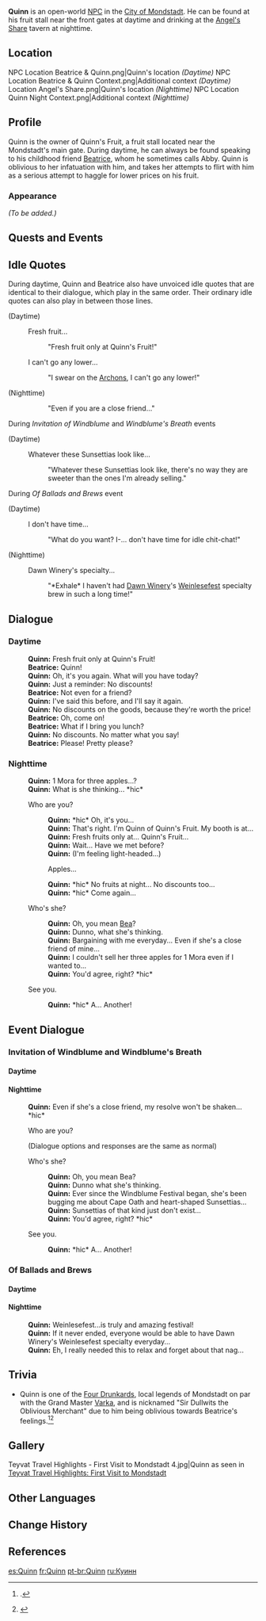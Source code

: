 {{Meta
<!-- REMOVE THIS TEMPLATE AFTER ADDING MISSING INFO -->
|missing_NPC_profile  = yes
}}
{{Character Infobox
|image            = NPC Quinn.png
|region           = Mondstadt
|location         = Mondstadt
|type             = Open-World NPC
|title            = <!--deliberatly left blank-->
|title2           = "Sir Dullwits the Oblivious Merchant"
|voiceCN          = 
|voiceJP          = [http://amuleto.jp/talents/manokyosuke.html Mano Kyosuke ({{ja|真野 恭輔}})]<ref>Amuleto: [http://amuleto.jp/talents/manokyosuke.html JP VA's Profile]</ref>
}}
'''Quinn''' is an open-world [[NPC]] in the [[City of Mondstadt]]. He can be found at his fruit stall near the front gates at daytime and drinking at the [[Angel's Share]] tavern at nighttime.

==Location==
<gallery>
NPC Location Beatrice & Quinn.png|Quinn's location ''(Daytime)''
NPC Location Beatrice & Quinn Context.png|Additional context ''(Daytime)''
Location Angel's Share.png|Quinn's location ''(Nighttime)''
NPC Location Quinn Night Context.png|Additional context ''(Nighttime)''
</gallery>

==Profile==
<!-- detailed story/lore information goes here -->
Quinn is the owner of Quinn's Fruit, a fruit stall located near the Mondstadt's main gate. During daytime, he can always be found speaking to his childhood friend [[Beatrice]], whom he sometimes calls Abby. Quinn is oblivious to her infatuation with him, and takes her attempts to flirt with him as a serious attempt to haggle for lower prices on his fruit.

===Appearance===
''(To be added.)''

==Quests and Events==
{{Quests and Events
|A Surprise Gift = Quinn's version
|The Golden Apple Vacation Returns! (Quest) = as Venti's audience
}}

==Idle Quotes==
During daytime, Quinn and Beatrice also have unvoiced idle quotes that are identical to their dialogue, which play in the same order. Their ordinary idle quotes can also play in between those lines.
{{Dialogue Start}}
;(Daytime)
: {{DIcon|Idle}} Fresh fruit...
:: {{A|VO Quinn 01.ogg}} "Fresh fruit only at Quinn's Fruit!"
: {{DIcon|Idle}} I can't go any lower...
:: {{A|VO Quinn 02.ogg}}  "I swear on the [[Archons]], I can't go any lower!"

;(Nighttime)
:: {{A|VO Quinn 03.ogg}} "Even if you are a close friend..."
{{Dialogue End}}

; During ''Invitation of Windblume'' and ''Windblume's Breath'' events
{{Dialogue Start}}
;(Daytime)
: {{DIcon|Idle}} Whatever these Sunsettias look like...
:: {{A|VO Quinn Invitation of Windblume 01.ogg}} "Whatever these Sunsettias look like, there's no way they are sweeter than the ones I'm already selling."
{{Dialogue End}}

; During ''Of Ballads and Brews'' event
{{Dialogue Start}}
;(Daytime)
: {{DIcon|Idle}} I don't have time...
:: {{A|VO Quinn Of Ballads and Brews 01.ogg}} "What do you want? I-... don't have time for idle chit-chat!"
;(Nighttime)
: {{DIcon|Idle}} Dawn Winery's specialty...
:: {{A|VO Quinn Of Ballads and Brews 02.ogg}} "*Exhale* I haven't had [[Dawn Winery]]'s [[Weinlesefest]] specialty brew in such a long time!"
{{Dialogue End}}

==Dialogue==
===Daytime===
{{Dialogue Start}}
:'''Quinn:''' Fresh fruit only at Quinn's Fruit!
:'''Beatrice:''' Quinn!
:'''Quinn:''' Oh, it's you again. What will you have today?
:'''Quinn:''' Just a reminder: No discounts!
:'''Beatrice:''' Not even for a friend?
:'''Quinn:''' I've said this before, and I'll say it again.
:'''Quinn:''' No discounts on the goods, because they're worth the price!
:'''Beatrice:''' Oh, come on!
:'''Beatrice:''' What if I bring you lunch?
:'''Quinn:''' No discounts. No matter what you say!
:'''Beatrice:''' Please! Pretty please?
{{Dialogue End}}

===Nighttime===
{{Dialogue Start}}
:'''Quinn:''' 1 Mora for three apples...?
:'''Quinn:''' What is she thinking... *hic*
:{{DIcon}} Who are you?
::'''Quinn:''' *hic* Oh, it's you...
::'''Quinn:''' That's right. I'm Quinn of Quinn's Fruit. My booth is at...
::'''Quinn:''' Fresh fruits only at... Quinn's Fruit...
::'''Quinn:''' Wait... Have we met before?
::'''Quinn:''' (I'm feeling light-headed...)
::{{DIcon}} Apples...
::'''Quinn:''' *hic* No fruits at night... No discounts too...
::'''Quinn:''' *hic* Come again...
:{{DIcon}} Who's she?
::'''Quinn:''' Oh, you mean [[Beatrice|Bea]]?
::'''Quinn:''' Dunno, what she's thinking.
::'''Quinn:''' Bargaining with me everyday... Even if she's a close friend of mine...
::'''Quinn:''' I couldn't sell her three apples for 1 Mora even if I wanted to...
::'''Quinn:''' You'd agree, right? *hic*
:{{DIcon}} See you.
::'''Quinn:''' *hic* A... Another!
{{Dialogue End}}

==Event Dialogue==
===Invitation of Windblume and Windblume's Breath===
====Daytime====
{{Transclude|Beatrice|Invitation of Windblume and Windblume's Breath}}

====Nighttime====
{{Dialogue Start}}
:'''Quinn:''' Even if she's a close friend, my resolve won't be shaken... *hic*
:{{DIcon}} Who are you?
:;(Dialogue options and responses are the same as normal)
:{{DIcon}} Who's she?
::'''Quinn:''' Oh, you mean Bea?
::'''Quinn:''' Dunno what she's thinking.
::'''Quinn:''' Ever since the Windblume Festival began, she's been bugging me about Cape Oath and heart-shaped Sunsettias...
::'''Quinn:''' Sunsettias of that kind just don't exist...
::'''Quinn:''' You'd agree, right? *hic*
:{{DIcon}} See you.
::'''Quinn:''' *hic* A... Another!
{{Dialogue End}}

===Of Ballads and Brews===
====Daytime====
{{Transclude|Beatrice|Of Ballads and Brews}}

====Nighttime====
{{Dialogue Start}}
:'''Quinn:''' Weinlesefest...is truly and amazing festival!
:'''Quinn:''' If it never ended, everyone would be able to have Dawn Winery's Weinlesefest specialty everyday...
:'''Quinn:''' Eh, I really needed this to relax and forget about that nag...
{{Dialogue End}}

==Trivia==
*Quinn is one of the [[Four Drunkards]], local legends of Mondstadt on par with the Grand Master [[Varka]], and is nicknamed "Sir Dullwits the Oblivious Merchant" due to him being oblivious towards Beatrice's feelings.<ref>{{Ref/NPC|Nimrod}}.</ref><ref>{{Ref/BB|Cat's Tail Message Board|Beatrice's Message}}</ref>

==Gallery==
<gallery>
Teyvat Travel Highlights - First Visit to Mondstadt 4.jpg|Quinn as seen in [[Mondstadt/Culture#First Visit to Mondstadt|Teyvat Travel Highlights: First Visit to Mondstadt]]
</gallery>

==Other Languages==
{{Other Languages|default_hidden=1
|en      = Quinn
|zhs     = 昆恩
|zhs_rm  = Kūn'ēn
|zht     = 昆恩
|zht_rm  = Kūn'ēn
|ja      = クイン
|ja_rm   = Kuin
|ko      = 퀸
|es      = Quinn
|fr      = Quinn
|ru      = Куинн
|th      = Quinn
|vi      = Quinn
|de      = Quinn
|id      = Quinn
|pt      = Quinn
|tr      = Quinn
|it      = Quinn
}}

==Change History==
{{Change History|1.0}}

==References==
{{Reflist}}

[[es:Quinn]]
[[fr:Quinn]]
[[pt-br:Quinn]]
[[ru:Куинн]]